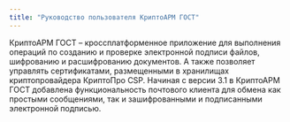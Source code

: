 ```yaml
---
title: "Руководство пользователя КриптоАРМ ГОСТ"
---
```


КриптоАРМ ГОСТ – кроссплатформенное приложение для выполнения операций по созданию и проверке электронной подписи файлов, шифрованию и расшифрованию документов. А также позволяет управлять сертификатами, размещенными в хранилищах криптопровайдера КриптоПро CSP.
Начиная с версии 3.1 в КриптоАРМ ГОСТ добавлена функциональность почтового клиента для обмена как простыми сообщениями, так и зашифрованными и подписанными электронной подписью.

